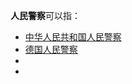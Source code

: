 '''人民警察'''可以指：
* [[中华人民共和国人民警察|中华人民共和国人民警察]]
* [[德国人民警察|德国人民警察]]
* {{tsl|en|Vietnam People's Public Security|越南人民警察}}
* {{tsl|en|Myanmar Police Force|缅甸人民警察}}

{{disambig|cat=四字组织机构消歧义}}